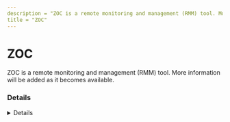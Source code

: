 ```yaml
---
description = "ZOC is a remote monitoring and management (RMM) tool. More information will be added as it becomes available."
title = "ZOC"
---
```




# ZOC

ZOC is a remote monitoring and management (RMM) tool. More information will be added as it becomes available.

### Details
<Details author={""}
         category={""}
         created={""}
         website={""}
         lastModified={""}
         privileges={""}
         free={ false }
         verification={ false }
/>

#### Installation Paths
<Card code={ ["C:\\Program Files\\ZOC8\\*", "*\\ZOC?\\*", "*\\zoc.exe"] }/>





### Forensic Artifacts








### Detections
- Detects potential processes activity of ZOC RMM tool
  - [Sigma Rule](https://github.com/magicsword-io/LOLRMM/blob/main/detections/sigma/zoc_processes_sigma.yml)


